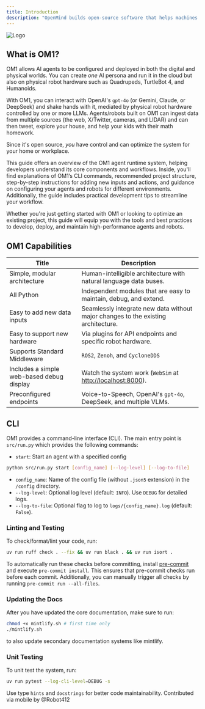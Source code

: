 ---
title: Introduction
description: "OpenMind builds open-source software that helps machines think, learn, and collaborate"
---
![Logo](../assets/openmind-intro-cover.png)

## What is OM1? 

OM1 allows AI agents to be configured and deployed in both the digital and physical worlds. You can create *one* AI persona and run it in the cloud but also on physical robot hardware such as Quadrupeds, TurtleBot 4, and Humanoids. 

With OM1, you can interact with OpenAI's `gpt-4o` (or Gemini, Claude, or DeepSeek) and shake hands with it, mediated by physical robot hardware controlled by one or more LLMs. Agents/robots built on OM1 can ingest data from multiple sources (the web, X/Twitter, cameras, and LIDAR) and can then tweet, explore your house, and help your kids with their math homework. 

Since it's open source, *you* have control and can optimize the system for your home or workplace.

This guide offers an overview of the OM1 agent runtime system, helping developers understand its core components and workflows. Inside, you'll find explanations of OM1’s CLI commands, recommended project structure, step-by-step instructions for adding new inputs and actions, and guidance on configuring your agents and robots for different environments. Additionally, the guide includes practical development tips to streamline your workflow.

Whether you're just getting started with OM1 or looking to optimize an existing project, this guide will equip you with the tools and best practices to develop, deploy, and maintain high-performance agents and robots.

## OM1 Capabilities

| **Title**                                | **Description**                                                                 |
|------------------------------------------|----------------------------------------------------------------------------------|
| Simple, modular architecture             | Human-intelligible architecture with natural language data buses.               |
| All Python                               | Independent modules that are easy to maintain, debug, and extend.              |
| Easy to add new data inputs              | Seamlessly integrate new data without major changes to the existing architecture. |
| Easy to support new hardware             | Via plugins for API endpoints and specific robot hardware.                      |
| Supports Standard Middleware                      | `ROS2`, `Zenoh`, and `CycloneDDS`                                               |
| Includes a simple web-based debug display| Watch the system work (`WebSim` at [http://localhost:8000](http://localhost:8000)). |
| Preconfigured endpoints                  | Voice-to-Speech, OpenAI's `gpt-4o`, DeepSeek, and multiple VLMs.                |

## CLI

OM1 provides a command-line interface (CLI). The main entry point is `src/run.py` which provides the following commands:

- `start`: Start an agent with a specified config

```bash
python src/run.py start [config_name] [--log-level] [--log-to-file]
```

- `config_name`: Name of the config file (without `.json5` extension) in the `/config` directory.
- `--log-level`: Optional log level (default: `INFO`). Use `DEBUG` for detailed logs.
- `--log-to-file`: Optional flag to log to `logs/{config_name}.log` (default: `False`).

### Linting and Testing

To check/format/lint your code, run:
```bash
uv run ruff check . --fix && uv run black . && uv run isort .
```

To automatically run these checks before committing, install [pre-commit](https://pre-commit.com/) and execute `pre-commit install`. This ensures that pre-commit checks run before each commit. Additionally, you can manually trigger all checks by running `pre-commit run --all-files`.

### Updating the Docs

After you have updated the core documentation, make sure to run:

```bash
chmod +x mintlify.sh # first time only
./mintlify.sh
```

to also update secondary documentation systems like mintlify.

### Unit Testing

To unit test the system, run:
```bash
uv run pytest --log-cli-level=DEBUG -s
```

Use type `hints` and `docstrings` for better code maintainability.
Contributed via mobile by @Robot412